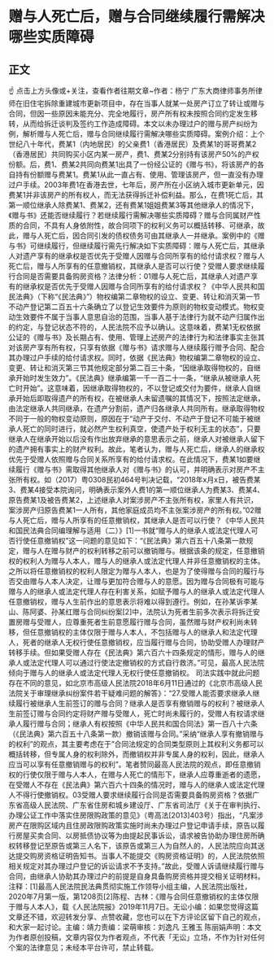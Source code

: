 # 赠与人死亡后，赠与合同继续履行需解决哪些实质障碍
## 正文
☝ 点击上方头像或+关注，查看作者往期文章~作者：杨宁 广东大商律师事务所律师在旧住宅拆除重建城市更新项目中，存在当事人就某一处房产订立了转让或赠与合同，但因一些原因未能充分、完全地履行，房产所有权未按照合同约定发生移转，从而给拆迁谈判及签约工作造成障碍。本文以未办理过户的赠与房产纠纷为例，解析赠与人死亡后，赠与合同继续履行需解决哪些实质障碍。案例介绍：上个世纪八十年代，费某1（内地居民）的父亲费1（香港居民）及费某1的哥哥费某2（香港居民）共同购买小区内某一房产，费1、费某2分别持有该房产50%的产权份额。后，费1、费某2共同向费某1出具了一份经公证的《赠与书》，将该房产的各自持有份额赠与费某1。费某1从此一直占有、使用、管理该房产，但一直没有办理过户手续。2003年费1在香港去世，七年后，房产所在小区纳入城市更新单元，因费某1并非该房产的所有权人，而无法获得拆迁补偿利益。那么，在费1死亡后，其第一顺位继承人除费某1、费某2，还有费某1姐姐费某3等其他继承人的情况下，《赠与书》还能否继续履行？若继续履行需解决哪些实质障碍？赠与合同属财产性质的合同，不具有人身依附性，故合同项下的权利义务可以概括转移、可继承，故此，赠与人死亡后，因合同引发的债权债务可由其继承人一并继承。案例中的《赠与书》可继续履行，但继续履行需先行解决如下实质障碍：赠与人死亡后，其继承人对遗产享有的继承权是否优先于受赠人因赠与合同所享有的给付请求权？赠与人死亡后，赠与人所享有的任意撤销权，其继承人是否可以行使？受赠人要求继续履行合同是否需要具备购房资格？法律分析：01赠与人死亡后，其继承人对遗产享有的继承权是否优先于受赠人因赠与合同所享有的给付请求权？《中华人民共和国民法典》（下称“《民法典》”）物权编第二章物权的设立、变更、转让和消灭第一节不动产登记第二百五十六条确立了以登记生效要件为原则的物权变动模式。物权变动生效要件不属于当事人意思自治的范围，当事人基于法律行为就不动产归属作出的约定，与登记状态不符的，人民法院不应予以确认。这意味着，费某1无权依据公证的《赠与书》及长期占有、使用、管理上述房产的法律行为和法律事实主张其对该房产享有所有权，只享有依据《赠与书》请求赠与人继续履行赠予合同、配合其办理过户手续的给付请求权。同时，依据《民法典》物权编第二章物权的设立、变更、转让和消灭第三节其他规定部分第二百三十条，“因继承取得物权的，自继承开始时发生效力”。《民法典》继承编第一千一百二十一条，“继承从被继承人死亡时开始”。这意味着，因继承取得物权的，不以登记或交付为要件，继承人自继承开始后即取得遗产的所有权，在被继承人未留遗嘱的其情况下，按照法定继承，由法定继承人共同继承，在遗产分割前，遗产归各继承人共同所有。继承取得物权不同于一般的物权变动原则，原因在于“动产于交付、不动产于登记不可能于被继承人死亡的同时进行，就必然产生权利真空，使遗产处于权利无主的状态”，只要继承人在继承开始以后没有作出放弃继承的意思表示之前，继承人对被继承人留下的遗产拥有事实上的财产权利。故此，笔者认为，赠与人死亡后，继承人的继承权优先于受赠人依照赠与合同关系所享有的给付请求权。在此情况下，费某1如要继续履行《赠与书》需取得其他继承人对《赠与书》的认可，并明确表示对房产不主张所有权。如（2017）粤0308民初464号判决记载，“2018年x月x日，被告费某3、费某4接受本院询问，明确表示案外人费1的第一顺位继承人为费某3、费某4、原告费某1及被告费某2，上述继承人对案涉房产不主张所有权，家里人有共识，案涉房产归原告费某1一人所有，其他家庭成员均不主张案涉房产的所有权。”02赠与人死亡后，赠与人所享有的任意撤销权，其继承人是否可以行使？《中华人民共和国民法典合同编理解与适用（二）》[1]一书就“赠与人的继承人或法定代理人可否行使任意撤销权”这一问题的意见如下：“《民法典》第六百五十八条第一款规定，赠与人在赠与财产的权利转移之前可以撤销赠与。根据该条的规定，任意撤销权的权利人为赠与人本人，赠与人的继承人或法定代理人并非任意撤销权的主体。之所以将任意撤销权的权利人限定为赠与人本人，也是为了使得赠与合同的履行与否交由赠与人本人决定，让赠与更加符合赠与人的意愿。因为赠与合同极有可能与赠与人的继承人或法定代理人存在利害关系，如赋予赠与人的继承人或法定代理人任意撤销权，赠与人生前作出的意思表示将难以得到遵行。例如，在孙某诉李某山、陈阿婆、孙某红赠与合同纠纷案[2]中，法院认为死者生前多次表示将拆迁安置房赠与受赠人，应尊重死者生前意愿履行赠与合同，虽然赠与财产权利尚未转移，但任意撤销权的主体仅限于赠与人本人，不包括赠与人的继承人和法定代理人，死者的继承人无权行使任意撤销权，应当履行赠与合同，协助受赠人办理财产转移手续。但如果受赠人存在《民法典》第六百六十四条规定的情形，赠与人的继承人或法定代理人可以通过行使法定撤销权的方式自行救济。”可见，最高人民法院倾向于赠与人的继承人或法定代理人无权行使任意撤销权。  司法实践中就此问题存在不同的意见，如北京市高级人民法院2018年6月11日通过的《北京市高级人民法院关于审理继承纠纷案件若干疑难问题的解答》：“27.受赠人能否要求继承人继续履行被继承人生前签订的赠与合同？继承人是否享有撤销赠与的权利？被继承人生前签订赠与合同约定将财产赠与受赠人，死亡时尚未履行的，受赠人有权请求继承人履行赠与合同；继承人有权按照《中华人民共和国合同法》第一百八十六条（《民法典》第六百五十八条第一款）撤销该赠与合同。”采纳“继承人享有撤销赠与的权利”的观点，其主要考虑在于”合同法规定的合同类型原则上其权利义务都可以概括转移，但专属人身的权利除外，而撤销权并非专属人身的权利，因此，继承人应当可以享有任意撤销赠与的权利”。笔者赞同最高人民法院的观点，即任意撤销权的行使仅限于赠与人本人，在赠与人死亡的情形下，继承人应尊重逝者的遗愿，在受赠人不存在《民法典》第六百六十四条的情况时，赠与人的继承人或法定代理人不得行使撤销权。03受赠人要求继续履行合同是否需要具备购房资格？依据广东省高级人民法院、广东省住房和城乡建设厅、广东省司法厅《关于在审判执行、办理公证工作中落实住房限购政策的意见》（粤高法[2013]403号）指出，“凡案涉房产在限购区域内且住房政限购政策实施时尚未办理过户登记申请手续，原告以履行房屋买卖合同、以房抵债协议等为由提起民事诉讼，请求被告协助办理住房所确权转移登记至原告或第三人名下，该原告或第三人为自然人的，人民法院应向其送达提交购房资格证明告知书。当事人不能提交《购房资格证明》的，人民法院依照相关规定对其办理过户登记的诉讼请求不予支持。”故此，受赠人诉请继续履行赠与合同，由继承人协助其办理过户的前提是自身具备购房资格并提交相关证明材料。注释：[1]最高人民法院民法典贯彻实施工作领导小组主编，人民法院出版社，2020年7月第一版，第1208页[2]陈程、古林：《赠与合同任意撤销权的主体仅限于赠与人本人》，载《人民法院报》2019年11月7日。无讼小编：如果您觉得这篇文章还不错，欢迎转发分享、点赞收藏，您也可以在下方评论区留下自己的观点，和大家一起讨论。主编：靖力责编：梁萌审核：刘逸凡 王雅玉 陈丽娟声明：本文为作者原创投稿，文章内容仅为作者观点，不代表「无讼」立场，不作为针对任何个案的法律意见；未经本平台许可，禁止转载。
